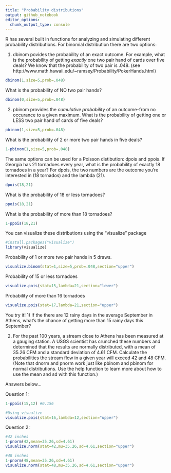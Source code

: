 ```yaml
---
title: "Probability distributions"
output: github_notebook
editor_options: 
  chunk_output_type: console
---
```


R has several built in functions for analyzing and simulating different probability distributions. For binomial distribution there are two options:

1) dbinom povides the probability of an exact outcome. For example, what is the probability of getting *exactly* one two pair hand of cards over five deals? We know that the probability of two pair is .048. (see http://www.math.hawaii.edu/~ramsey/Probability/PokerHands.html)

```r
dbinom(1,size=5,prob=.048)
```

What is the probability of NO two pair hands?

```r
dbinom(0,size=5,prob=.048)
```

2) pbinom provides the *cumulative probability* of an outcome--from no occurance to a given maximum.
What is the probability of getting one or LESS two pair hand of cards of five deals?

```r
pbinom(1,size=5,prob=.048)
```

What is the probability of 2 or more two pair hands in five deals?

```r
1-pbinom(1,size=5,prob=.048)
```

The same options can be used for a Poisson distibution: dpois and ppois. If Georgia has 21 tornadoes every year, what is the probability of exactly 18 tornadoes in a year? For dpois, the two numbers are the outcome you're interested in (18 tornados) and the lambda (21).

```r
dpois(18,21)
```

What is the probability of 18 or less tornadoes?

```r
ppois(18,21)
```

What is the probability of more than 18 tornadoes?

```r
1-ppois(18,21)
```

You can visualize these distributions using the "visualize" package

```r
#install.packages("visualize")
library(visualize)
```

Probability of 1 or more two pair hands in 5 draws.
```r
visualize.binom(stat=1,size=5,prob=.048,section="upper")  
```

Probability of 15 or less tornadoes
```r
visualize.pois(stat=15,lambda=21,section="lower")
```

Probability of more than 16 tornadoes
```r
visualize.pois(stat=17,lambda=21,section="upper")
```


You try it!
1) If the there are 12 rainy days in the average September in Athens, what's the chance of getting more than 15 rainy days this September?

2) For the past 100 years, a stream close to Athens has been measured at a gauging station. A USGS scientist has crunched these numbers and determined that the results are normally distributed, with a mean of 35.26 CFM and a standard deviation of 4.61 CFM. Calculate the probabilities the stream flow in a given year will exceed 42 and 48 CFM. (Note that dnorm and pnorm work just like pbinom and pbinom for normal distributions. Use the help function to learn more about how to use the mean and sd with this function.)

Answers below...


















Question 1:

```r
1-ppois(15,12) #0.156

#Using visualize
visualize.pois(stat=16,lambda=12,section="upper")
```

Question 2:
```r
#42 inches
1-pnorm(42,mean=35.26,sd=4.61)
visualize.norm(stat=42,mu=35.26,sd=4.61,section="upper")

#48 inches
1-pnorm(48,mean=35.26,sd=4.61)
visualize.norm(stat=48,mu=35.26,sd=4.61,section="upper")
```

